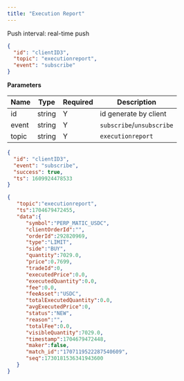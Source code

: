 ```yaml
---
title: "Execution Report"
---
```


Push interval: real-time push

```json
{
  "id": "clientID3",
  "topic": "executionreport",
  "event": "subscribe"
}
```

**Parameters**

| Name  | Type   | Required | Description               |
| ----- | ------ | -------- | ------------------------- |
| id    | string | Y        | id generate by client     |
| event | string | Y        | `subscribe`/`unsubscribe` |
| topic | string | Y        | `executionreport`         |

<RequestExample>

```json Response
{
  "id": "clientID3",
  "event": "subscribe",
  "success": true,
  "ts": 1609924478533
}
```

</RequestExample>
<ResponseExample>

``` json Subscribed Message
{
   "topic":"executionreport",
   "ts":1704679472455,
   "data":{
      "symbol":"PERP_MATIC_USDC",
      "clientOrderId":"",
      "orderId":292820969,
      "type":"LIMIT",
      "side":"BUY",
      "quantity":7029.0,
      "price":0.7699,
      "tradeId":0,
      "executedPrice":0.0,
      "executedQuantity":0.0,
      "fee":0.0,
      "feeAsset":"USDC",
      "totalExecutedQuantity":0.0,
      "avgExecutedPrice":0,
      "status":"NEW",
      "reason":"",
      "totalFee":0.0,
      "visibleQuantity":7029.0,
      "timestamp":1704679472448,
      "maker":false,
      "match_id":"1707119522287540609",
      "seq":1730181536341943600
   }
}
```
</ResponseExample>
